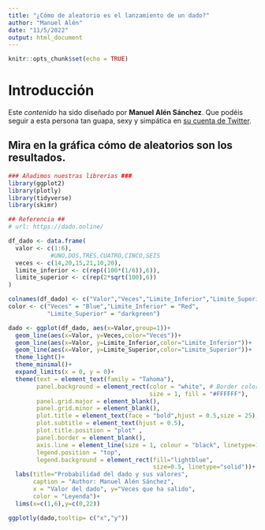 ---
title: "¿Cómo de aleatorio es el lanzamiento de un dado?"
author: "Manuel Alén"
date: "11/5/2022"
output: html_document
---

```{r setup, include=FALSE}
knitr::opts_chunk$set(echo = TRUE)
```

# Introducción {#seccion-1}

Este _contenido_ ha sido diseñado por **Manuel Alén Sánchez**. Que podéis seguir a esta persona tan guapa, sexy y simpática en [su cuenta de Twitter](https://twitter.com/alen_manu).

## Mira en la gráfica cómo de aleatorios son los resultados.

```{r echo = FALSE, include = FALSE, chunk-1}
### Añadimos nuestras librerias ###
library(ggplot2)
library(plotly)
library(tidyverse)
library(skimr)

## Referencia ##
# url: https://dado.online/

df_dado <- data.frame(
  valor <- c(1:6),
            #UNO,DOS,TRES,CUATRO,CINCO,SEIS
  veces <- c(14,20,15,21,10,20),
  limite_inferior <- c(rep((100*(1/6)),6)),
  limite_superior <- c(rep(2*sqrt(100),6))
)

colnames(df_dado) <- c("Valor","Veces","Limite_Inferior","Limite_Superior")
color <- c("Veces" = "Blue","Limite_Inferior" = "Red",
           "Limite_Superior" = "darkgreen")

dado <- ggplot(df_dado, aes(x=Valor,group=1))+
  geom_line(aes(x=Valor, y=Veces,color="Veces"))+
  geom_line(aes(x=Valor, y=Limite_Inferior,color="Limite_Inferior"))+
  geom_line(aes(x=Valor, y=Limite_Superior,color="Limite_Superior"))+
  theme_light()+
  theme_minimal()+
  expand_limits(x = 0, y = 0)+
  theme(text = element_text(family = "Tahoma"),
        panel.background = element_rect(color = "white", # Border color
                                        size = 1, fill = "#FFFFFF"),
        panel.grid.major = element_blank(),
        panel.grid.minor = element_blank(),
        plot.title = element_text(face = "bold",hjust = 0.5,size = 25),
        plot.subtitle = element_text(hjust = 0.5),
        plot.title.position = "plot" ,
        panel.border = element_blank(),
        axis.line = element_line(size = 1, colour = "black", linetype=1),
        legend.position = "top",
        legend.background = element_rect(fill="lightblue", 
                                         size=0.5, linetype="solid"))+
  labs(title="Probabilidad del dado y sus valores",
       caption = "Author: Manuel Alén Sánchez",
       x = "Valor del dado", y="Veces que ha salido",
       color = "Leyenda")+
  lims(x=c(1,6),y=c(0,22))
```

```{r pressure, echo=FALSE}
ggplotly(dado,tooltip= c("x","y"))
```

